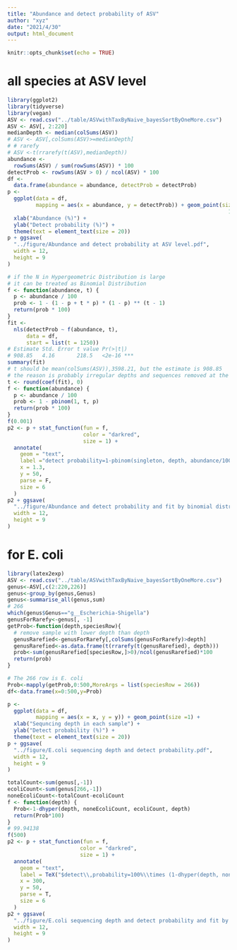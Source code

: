 ```yaml
---
title: "Abundance and detect probability of ASV"
author: "xyz"
date: "2021/4/30"
output: html_document
---
```


```r
knitr::opts_chunk$set(echo = TRUE)
```

# all species at ASV level

```r
library(ggplot2)
library(tidyverse)
library(vegan)
ASV <- read.csv("../table/ASVwithTaxByNaive_bayesSortByOneMore.csv")
ASV <- ASV[, 2:220]
medianDepth <- median(colSums(ASV))
# ASV <- ASV[,colSums(ASV)>=medianDepth]
# # rarefy
# ASV <-t(rrarefy(t(ASV),medianDepth))
abundance <-
  rowSums(ASV) / sum(rowSums(ASV)) * 100
detectProb <- rowSums(ASV > 0) / ncol(ASV) * 100
df <-
  data.frame(abundance = abundance, detectProb = detectProb)
p <-
  ggplot(data = df,
         mapping = aes(x = abundance, y = detectProb)) + geom_point(size =
                                                                      1) +
  xlab("Abundance (%)") +
  ylab("Detect probability (%)") +
  theme(text = element_text(size = 20))
p + ggsave(
  "../figure/Abundance and detect probability at ASV level.pdf",
  width = 12,
  height = 9
)

# if the N in Hypergeometric Distribution is large
# it can be treated as Binomial Distribution
f <- function(abundance, t) {
  p <- abundance / 100
  prob <- 1 - (1 - p + t * p) * (1 - p) ** (t - 1)
  return(prob * 100)
}
fit <-
  nls(detectProb ~ f(abundance, t),
      data = df,
      start = list(t = 1250))
# Estimate Std. Error t value Pr(>|t|)
# 908.85   4.16       218.5   <2e-16 ***
summary(fit)
# t should be mean(colSums(ASV)),3598.21, but the estimate is 908.85
# the reason is probably irregular depths and sequences removed at the denoise step
t <- round(coef(fit), 0)
f <- function(abundance) {
  p <- abundance / 100
  prob <- 1 - pbinom(1, t, p)
  return(prob * 100)
}
f(0.001)
p2 <- p + stat_function(fun = f,
                        color = "darkred",
                        size = 1) +
  annotate(
    geom = "text",
    label ="detect probability=1-pbinom(singleton, depth, abundance/100)",
    x = 1.3,
    y = 50,
    parse = F,
    size = 6
  )
p2 + ggsave(
  "../figure/Abundance and detect probability and fit by binomial distribution.pdf",
  width = 12,
  height = 9
)
```

# for E. coli

```r
library(latex2exp)
ASV <- read.csv("../table/ASVwithTaxByNaive_bayesSortByOneMore.csv")
genus<-ASV[,c(2:220,226)]
genus<-group_by(genus,Genus)
genus<-summarise_all(genus,sum)
# 266
which(genus$Genus=="g__Escherichia-Shigella")
genusForRarefy<-genus[, -1]
getProb<-function(depth,speciesRow){
  # remove sample with lower depth than depth
  genusRarefied<-genusForRarefy[,colSums(genusForRarefy)>depth]
  genusRarefied<-as.data.frame(t(rrarefy(t(genusRarefied), depth)))
  prob<-sum(genusRarefied[speciesRow,]>0)/ncol(genusRarefied)*100
  return(prob)
}

# The 266 row is E. coli
Prob<-mapply(getProb,0:500,MoreArgs = list(speciesRow = 266))
df<-data.frame(x=0:500,y=Prob)

p <-
  ggplot(data = df,
         mapping = aes(x = x, y = y)) + geom_point(size =1) +
  xlab("Sequncing depth in each sample") +
  ylab("Detect probability (%)") +
  theme(text = element_text(size = 20))
p + ggsave(
  "../figure/E.coli sequencing depth and detect probability.pdf",
  width = 12,
  height = 9
)

totalCount<-sum(genus[,-1])
ecoliCount<-sum(genus[266,-1])
noneEcoliCount<-totalCount-ecoliCount
f <- function(depth) {
  Prob<-1-dhyper(depth, noneEcoliCount, ecoliCount, depth)
  return(Prob*100)
}
# 99.94138
f(500)
p2 <- p + stat_function(fun = f,
                       color = "darkred",
                       size = 1) +
  annotate(
    geom = "text",
    label = TeX("$detect\\,probability=100%\\times (1-dhyper(depth, none\\,E.\\,coli\\,count, E.\\,coli\\,count, depth))$"),
    x = 300,
    y = 50,
    parse = T,
    size = 6
  )
p2 + ggsave(
  "../figure/E.coli sequencing depth and detect probability and fit by Hypergeometric Distribution.pdf",
  width = 12,
  height = 9
)
```

